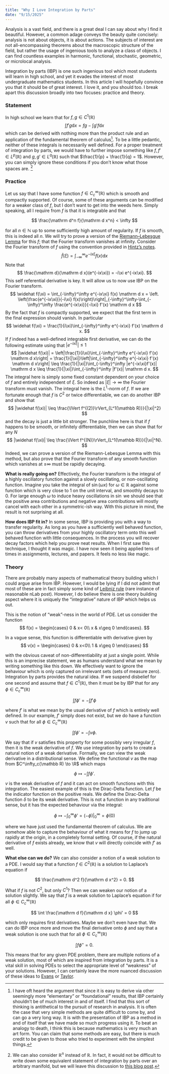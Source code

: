 ```yaml
---
title: "Why I Love Integration by Parts"
date: "9/15/2025"
---
```


Analysis is a vast field, and there is a great deal I can say about why I find it beautiful. However, a common adage conveys the beauty quite concisely: analysis is not about objects, it is about actions. The subjects of interest are not all-encompassing theorems about the macroscopic structure of the field, but rather the usage of ingenious tools to analyze a class of objects. I can find countless examples in harmonic, functional, stochastic, geometric, or microlocal analysis.

Integration by parts (IBP) is one such ingenious tool which most students will learn in high school, and yet it evades the interest of most undergraduate mathematics students. In this article I will hopefully convince you that it should be of great interest. I love it, and you should too. I break apart this discussion broadly into two focuses: practice and theory.

### Statement

In high school we learn that for $f,g\in C^1(\mathbb R)$
$$
\int f'g \mathrm d x = fg - \int g'f \mathrm d x
$$
which can be derived with nothing more than the product rule and an application of the fundamental theorem of calculus[^1]. To be a little pedantic, neither of these integrals is necessarily well defined. For a proper treatment of integration by parts, we would have to further impose something like $f,f'\in L^p(\mathbb R)$ and $g,g' \in L^q(\mathbb R)$ such that $\frac{1}{p} + \frac{1}{q} = 1$. However, you can simply ignore these conditions if you don't know what those spaces are. [^2]

[^2]: We can also consider $\mathbb R^n$ instead of $\mathbb R$. In fact, it would not be difficult to write down some equivalent statement of integration by parts over an arbitrary manifold, but we will leave this discussion to [this blog post](https://arbourj.wordpress.com/2013/12/19/integration-by-parts-and-greens-formula-on-riemannian-manifolds/).

[^1]: I have oft heard the argument that since it is easy to derive via other seemingly more "elementary" or "foundational" results, that IBP certainly shouldn't be of much interest in and of itself. I find that this sort of thinking is antithetical to the pursuit of research in analysis. It is often the case that very simple methods are quite difficult to come by, and can go a very long way. It is with the presentation of IBP as a method in and of itself that we have made so much progress using it. To beat an analogy to death, I think this is because mathematics is very much an art form. You can claim that some methods are easy, but there is much credit to be given to those who tried to experiment with the simplest things.

### Practice

Let us say that I have some function $f \in C^\infty_c(\mathbb{R})$ which is smooth and compactly supported. Of course, some of these arguments can be modified for a weaker class of $f$, but I don't want to get into the weeds here. Simply speaking, all I require from $f$ is that it is integrable and that

$$
\frac{\mathrm d^n f}{\mathrm d x^n} < \infty
$$

for all $n \in \mathbb N$ up to some sufficiently high amount of regularity. If $f$ is smooth, this is indeed all $n$. We will try to prove a version of the [Riemann–Lebesgue Lemma](https://en.wikipedia.org/wiki/Riemann%E2%80%93Lebesgue_lemma) for this $f$; that the Fourier transform vanishes at infinity. Consider the Fourier transform of $f$ using the convention provided in [Hintz's notes](https://link.springer.com/book/9783031907050). 
$$
\widehat f(\xi) = \int_{-\infty}^\infty e^{-ix\xi} f(x) \mathrm d x
$$
Note that
$$
\frac{\mathrm d}{\mathrm d x}(e^{-ix\xi}) = -i\xi e^{-ix\xi}.
$$
This self referential derivative is key. It will allow us to now use IBP on the Fourier transform.
$$
\widehat f(\xi) = \int_{-\infty}^\infty e^{-ix\xi} f(x) \mathrm d x = \left. \left(\frac{e^{-ix\xi}}{-i\xi} f(x)\right)\right|_{-\infty}^\infty-\int_{-\infty}^\infty \frac{e^{-ix\xi}}{-i\xi} f'(x) \mathrm d x
$$
By the fact that $f$ is compactly supported, we expect that the first term in the final expression should vanish. In particular
$$
\widehat f(\xi) = \frac{1}{i\xi}\int_{-\infty}^\infty e^{-ix\xi} f'(x) \mathrm d x.
$$
If $f$ indeed has a well-defined integrable first derivative, we can do the following estimate using that $|e^{-ix\xi}| \leq 1$
$$
|\widehat f(\xi)| = \left|\frac{1}{i\xi}\int_{-\infty}^\infty e^{-ix\xi} f'(x) \mathrm d x\right| = \frac{1}{|\xi|}\left|\int_{-\infty}^\infty e^{-ix\xi} f'(x) \mathrm d x\right| \leq \frac{1}{|\xi|}\int_{-\infty}^\infty |e^{-ix\xi}f'(x)| \mathrm d x \leq \frac{1}{|\xi|}\int_{-\infty}^\infty |f'(x)| \mathrm d x.
$$
The integral here is simply some fixed constant dependent on your choice of $f$ and entirely independent of $\xi$. So indeed as $|\xi| \to \infty$ the Fourier transform must vanish. The integral here is the $L^1$-norm of $f$. If we are fortunate enough that $f$ is $C^2$ or twice differentiable, we can do another IBP and show that
$$
|\widehat f(\xi)| \leq \frac{\lVert f^{(2)}\rVert_{L^1(\mathbb R)}}{|\xi|^2}
$$
and the decay is just a little bit stronger. The punchline here is that if $f$ happens to be smooth, or infinitely differentiable, then we can show that for any $N$
$$
|\widehat f(\xi)| \leq \frac{\lVert f^{(N)}\rVert_{L^1(\mathbb R)}}{|\xi|^N}.
$$
Indeed, we can prove a version of the Riemann-Lebesgue Lemma with this method, but also prove that the Fourier transform of any smooth function which vanishes at $\pm\infty$ must be rapidly decaying.

**What is really going on?** Effectively, the Fourier transform is the integral of a highly oscillatory function against a slowly oscillating, or non-oscillating function. Imagine you take the integral of $\sin (\omega x)$ for $\omega \in \mathbb R$ against some function which is very close to 1 on the unit interval, and smoothly decays to 0. For large enough $\omega$ to induce heavy oscillations in $\sin$ we should see that the positive area contributions and negative area contributions will mostly cancel with each other in a symmetric-ish way. With this picture in mind, the result is not surprising at all.

**How does IBP fit in?** In some sense, IBP is providing you with a way to transfer regularity. As long as you have a sufficiently well behaved function, you can throw derivatives from your highly oscillatory term onto this well behaved function with little consequences. In the process you will recover decay factors which help you prove neat results. When I first saw this technique, I thought it was magic. I have now seen it being applied tens of times in assignments, lectures, and papers. It feels no less like magic.

### Theory

There are probably many aspects of mathematical theory building which I could argue arise from IBP. However, I would be lying if I did not admit that most of these are in fact simply some kind of [Leibniz rule](https://ncatlab.org/nlab/show/derivation) (rare instance of reasonable nLab post). However, I do believe there is one theory building aspect where it is uniquely the "integrative" nature of IBP which helps us out.

This is the notion of "weak"-ness in the world of PDE. Let us consider the function
$$
f(x) = \begin{cases}
0 & x< 0\\
x & x\geq 0
\end{cases}.
$$

In a vague sense, this function is differentiable with derivative given by
$$
v(x) = \begin{cases}
0 & x<0\\
1 & x\geq 0
\end{cases}
$$

with the obvious caveat of non-differentiability at just a single point. While this is an imprecise statement, we as humans understand what we mean by writing something like this down. We effectively want to ignore the behaviour which is only captured on irrelevant sets (sets of measure zero). Integration by parts provides the natural idea. If we suspend disbelief for one second and assume that $f\in C^1(\mathbb R)$, then it must be by IBP that for any $\phi\in C^\infty_c(\mathbb R)$

$$
\int f \phi' = -\int f' \phi
$$

where $f'$ is what we mean by the usual derivative of $f$ which is entirely well defined. In our example, $f'$ simply does not exist, but we do have a function $v$ such that for all $\phi\in C^\infty_c(\mathbb R)$

$$
\int f \phi' = -\int v \phi.
$$

We say that if $v$ satisfies this property for some possibly very irregular $f$, then it is the weak derivative of $f$. We use integration by parts to create a natural notion of a weak derivative. Formally, we can view the weak derivative in a distributional sense. We define the functional $v$ as the map from $C^\infty_c(\mathbb R) \to \R$ which maps

$$
\phi \mapsto -\int f \phi'.
$$

$v$ is the weak derivative of $f$ and it can act on smooth functions with this integration. The easiest example of this is the Dirac-Delta function. Let $f$ be the indicator function on the positive reals. We define the Dirac-Delta function $\delta$ to be its weak derivative. This is not a function in any traditional sense, but it has the expected behaviour via the integral:

$$
\phi \mapsto -\int_0^\infty \phi' = \left. (-\phi)\right|_0^\infty = \phi(0)
$$

where we have just used the fundamental theorem of calculus. We are somehow able to capture the behaviour of what it means for $f$ to jump up rapidly at the origin, in a completely formal setting. Of course, if the natural derivative of $f$ exists already, we know that $v$ will directly coincide with $f'$ as well.

**What else can we do?** We can also consider a notion of a weak solution to a PDE. I would say that a function $f\in C^2(\mathbb R)$ is a solution to Laplace's equation if

$$
\frac{\mathrm d^2 f}{\mathrm d x^2} = 0.
$$

What if $f$ is not $C^2$, but only $C^1$? Then we can weaken our notion of a solution slightly. We say that $f$ is a weak solution to Laplace's equation if for all $\phi \in C^\infty_c(\mathbb R)$

$$
\int \frac{\mathrm d f}{\mathrm d x} \phi' = 0
$$

which only requires first derivatives. Maybe we don't even have that. We can do IBP once more and move the final derivative onto $\phi$ and say that a weak solution is one such that for all $\phi \in C^\infty_c(\mathbb R)$

$$
\int f \phi'' = 0.
$$

This means that for any given PDE problem, there are multiple notions of a weak solution, most of which are inspired from integration by parts. It is a vital skill in solving PDEs to select the appropriate level of "weakness" of your solutions. However, I can certainly leave the more nuanced discussion of these ideas to [Evans](https://www.amazon.com.au/Partial-Differential-Equations-Lawrence-Evans/dp/0821849743) or [Taylor](https://link.springer.com/book/10.1007/978-1-4419-7055-8). 